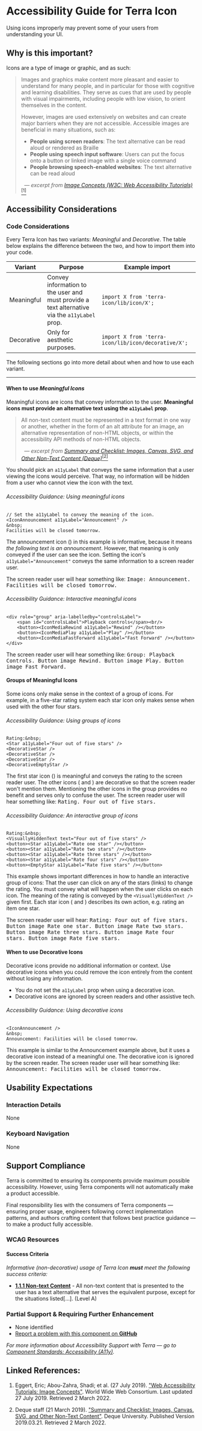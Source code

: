 




<Badge />

# Accessibility Guide for Terra Icon

<Notice variant="important" ariaLevel="2">

Using icons improperly may prevent some of your users from understanding your UI.

</Notice>

<Whitespace />

## Why is this important?

Icons are a type of image or graphic, and as such:

> Images and graphics make content more pleasant and easier to understand for many people, and in particular for those with cognitive and learning disabilities. They serve as cues that are used by people with visual impairments, including people with low vision, to orient themselves in the content.
>
> However, images are used extensively on websites and can create major barriers when they are not accessible. Accessible images are beneficial in many situations, such as:
>
> - **People using screen readers**: The text alternative can be read aloud or rendered as Braille
> - **People using speech input software**: Users can put the focus onto a button or linked image with a single voice command
> - **People browsing speech-enabled websites**: The text alternative can be read aloud
>
> _&nbsp;&nbsp;&mdash; excerpt from [Image Concepts (W3C: Web Accessibility Tutorials)](https://www.w3.org/WAI/tutorials/images/)_[<sup>[1]</sup>](/components/cerner-terra-core-docs/icon/accessibility-guide#linked-references)

## Accessibility Considerations

### Code Considerations

Every Terra Icon has two variants: _Meaningful_ and _Decorative_. The table below explains the difference between the two, and how to import them into your code.

| Variant | Purpose | Example import |
| --- | --- | --- |
| Meaningful | Convey information to the user and must provide a text alternative via the `a11yLabel` prop. | `import X from 'terra-icon/lib/icon/X';` |
| Decorative | Only for aesthetic purposes. | `import X from 'terra-icon/lib/icon/decorative/X';` |

The following sections go into more detail about when and how to use each variant.

----

#### When to use _Meaningful Icons_

Meaningful icons are icons that convey information to the user. **Meaningful icons must provide an alternative text using the `a11yLabel` prop**.

> All non-text content must be represented in a text format in one way or another, whether in the form of an alt attribute for an image, an alternative representation of non-HTML objects, or within the accessibility API methods of non-HTML objects.
>
> _&nbsp;&nbsp;&mdash; excerpt from [Summary and Checklist: Images, Canvas, SVG, and Other Non-Text Content (Deque)](https://dequeuniversity.com/assets/pdf/module-nontext/module-nontext-checklist.pdf)_[<sup>[2]</sup>](/components/cerner-terra-core-docs/icon/accessibility-guide#linked-references)

You should pick an `a11yLabel` that conveys the same information that a user viewing the icons would perceive. That way, no information will be hidden from a user who cannot view the icon with the text.

<Whitespace />

<Notice variant="important" ariaLevel="5">

###### Accessibility Guidance: Using meaningful icons

<div aria-label="Example demo">
    <A11yMeaningfulReadOnly />
</div>
<div aria-label="Example code">


    // Set the a11yLabel to convey the meaning of the icon.
    <IconAnnouncement a11yLabel="Announcement" />
    &nbsp;
    Facilities will be closed tomorrow.

</div>

The announcement icon <span role="presentation">(<IconAnnouncement/>)</span> in this example is informative, because it means _the following text is an announcement_. However, that meaning is only conveyed if the user can see the icon. Setting the icon's `a11yLabel="Announcement"` conveys the same information to a screen reader user.

The screen reader user will hear something like: <samp> Image: Announcement. Facilities will be closed tomorrow.</samp>

###### Accessibility Guidance: Interactive meaningful icons

<div aria-label="Example demo">
    <A11yMeaningfulInteractive/>
</div>
<div aria-label="Example code">


    <div role="group" aria-labelledby="controlsLabel">
        <span id="controlsLabel">Playback controls</span><br/>
        <button><IconMediaRewind a11yLabel="Rewind" /></button>
        <button><IconMediaPlay a11yLabel="Play" /></button>
        <button><IconMediaFastForward a11yLabel="Fast Forward" /></button>
    </div>

</div>

The screen reader user will hear something like: <samp> Group: Playback Controls. Button image Rewind. Button image Play. Button image Fast Forward.</samp>

</Notice>

#### Groups of Meaningful Icons

Some icons only make sense in the context of a group of icons. For example, in a five-star rating system each star icon only makes sense when used with the other four stars.

<Notice variant="important" ariaLevel="5">

###### Accessibility Guidance: Using groups of icons

<div aria-label="Example demo">
    <A11yGroupReadOnly />
</div>
<div aria-label="Example code">

    Rating:&nbsp;
    <Star a11yLabel="Four out of five stars" />
    <DecorativeStar />
    <DecorativeStar />
    <DecorativeStar />
    <DecorativeEmptyStar />

</div>

The first star icon <span role="presentation">(<FilledStar/>)</span> is meaningful and conveys the rating to the screen reader user. The other icons <span role="presentation">(<FilledDecorativeStar/> and <EmptyDecorativeStar/>)</span> are decorative so that the screen reader won't mention them. Mentioning the other icons in the group provides no benefit and serves only to confuse the user.
The screen reader user will hear something like: <samp>Rating. Four out of five stars.</samp>

###### Accessibility Guidance: An interactive group of icons

<div aria-label="Example demo">
    <A11yGroupInteractive/>
</div>
<div aria-label="Example code">


    Rating:&nbsp;
    <VisuallyHiddenText text="Four out of five stars" />
    <button><Star a11yLabel="Rate one star" /></button>
    <button><Star a11yLabel="Rate two stars" /></button>
    <button><Star a11yLabel="Rate three stars" /></button>
    <button><Star a11yLabel="Rate four stars" /></button>
    <button><EmptyStar a11yLabel="Rate five stars" /></button>

</div>

This example shows important differences in how to handle an interactive group of icons: That the user can click on any of the stars (links) to change the rating. You must convey what will happen when the user clicks on each icon. The meaning of the rating is conveyed by the `<VisuallyHiddenText />` given first. Each star icon <span role="presentation">(<FilledStar/> and <EmptyStar/>)</span> describes its own action, e.g. rating an item one star.

The screen reader user will hear: <samp> Rating: Four out of five stars. Button image Rate one star. Button image Rate two stars. Button image Rate three stars. Button image Rate four stars. Button image Rate five stars.</samp>

</Notice>

#### When to use Decorative Icons

Decorative icons provide no additional information or context. Use decorative icons when you could remove the icon entirely from the content without losing any information.

* You do not set the `a11yLabel` prop when using a decorative icon.
* Decorative icons are ignored by screen readers and other assistive tech.

<Notice variant="important" ariaLevel="5">

###### Accessibility Guidance: Using decorative icons

<div aria-label="Example demo">
    <A11yDecorative />
</div>
<div aria-label="Example code">


    <IconAnnouncement />
    &nbsp;
    Announcement: Facilities will be closed tomorrow.

</div>

This example is similar to the Announcement example above, but it uses a decorative icon instead of a meaningful one. The decorative icon is ignored by the screen reader. The screen reader user will hear something like: <samp> Announcement: Facilities will be closed tomorrow.</samp>

</Notice>

## Usability Expectations

### Interaction Details

None

### Keyboard Navigation

None

## Support Compliance

Terra is committed to ensuring its components provide maximum possible accessibility. However, using Terra components will not automatically make a product accessible.

Final responsibility lies with the consumers of Terra components &mdash; ensuring proper usage, engineers following correct implementation patterns, and authors crafting content that follows best practice guidance &mdash; to make a product fully accessible.

### WCAG Resources

#### Success Criteria

_Informative (non-decorative) usage of Terra Icon **must** meet the following success criteria:_

- [**1.1.1 Non-text Content**](https://www.w3.org/WAI/WCAG21/quickref/#non-text-content) - All non-text content that is presented to the user has a text alternative that serves the equivalent purpose, except for the situations listed\[...\]. (Level A)

### Partial Support & Requiring Further Enhancement

- None identified
- [Report a problem with this component on **GitHub**](https://github.com/cerner/terra-core/issues/new/choose)

_For more information about Accessibility Support with Terra — go to [Component Standards: Accessibility (A11y)](https://engineering.cerner.com/terra-ui/about/terra-ui/component-standards#accessibility-a11y)._

## Linked References:

1. Eggert, Eric; Abou-Zahra, Shadi; et al. (27 July 2019). ["Web Accessibility Tutorials: Image Concepts"](https://www.w3.org/WAI/tutorials/images/). World Wide Web Consortium. Last updated 27 July 2019. Retrieved 2 March 2022.

2. Deque staff (21 March 2019). ["Summary and Checklist: Images, Canvas, SVG, and Other Non-Text Content"](https://dequeuniversity.com/assets/pdf/module-nontext/module-nontext-checklist.pdf). Deque University. Published Version 2019.03.21. Retrieved 2 March 2022.

